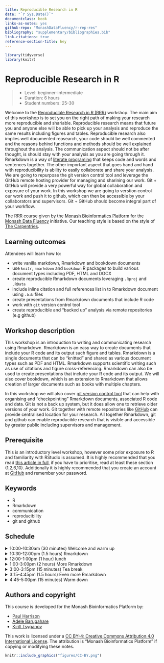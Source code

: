 ```yaml
---
title: Reproducible Research in R
date: "`r Sys.Date()`"
documentclass: book
links-as-notes: yes
github-repo: "MonashDataFluency/r-rep-res"
bibliography: "supplementary/bibliographies.bib"
link-citations: true
reference-section-title: hey
---
```


```r
library(tidyverse)
library(knitr)
```

# Reproducible Research in R {#index -}

> - Level: beginner-intermediate
> - Duration: 6 hours
> - Student numbers: 25-30

Welcome to the [Reproducible Research in R (RRR)](https://github.com/MonashDataFluency/r-rep-res) workshop. The main aim of this workshop is to set you on the right path of making your research more reproducible and shariable. Reproducible research means that future you and anyone else will be able to pick up your analysis and reproduce the same results including figures and tables. Reproducible research also implies well documented reasearch, your code should be well commented and the reasons behind functions and methods should be well explained throughout the analysis. The communication aspect should not be after thought, is should stay with your analysis as you are going through it. Rmarkdown is a way of [literate programing](http://www.literateprogramming.com/knuthweb.pdf) that keeps code and words and sentences together. The other important aspect that goes hand and hand with reproducibility is ability to easily collaborate and share your analysis. We are going to repurpose the git version control tool and leverage the GitHub remote hosting provider for managing and sharining our work. Git + GitHub will provide a very powerful way for global collaboration and exposure of your work. In this workshop we are going to verstion control our work and push it to github, which can then be accessible by your collaborators and supervisors. Git + GitHub should become integral part of your workflow.

The RRR course given by the [Monash Bioinformatics Platform](https://www.monash.edu/researchinfrastructure/bioinformatics) for the [Monash Data Fluency](https://monashdatafluency.github.io/) initiative. Our teaching style is based on the style of [The Carpentries](https://carpentries.org/).

## Learning outcomes {-}

Attendees will learn how to:

- write vanilla markdown, Rmarkdown and bookdown documents
- use `knitr`, `rmarkdown` and `bookdown` R packages to build various document types including PDF, HTML and DOCX
- create reproducible Rmarkdown documents leveraging `.Rproj` and `.RData`
- include inline citation and full references list in to Rmarkdown document using `.bib` files
- create presentations from Rmarkdown documents that include R code
- work with `git` version control tool
- create reproducible and "backed up" analysis via remote repositories (e.g github)

## Workshop description {-}

This workshop is an introduction to writing and communicating research using Rmarkdown. Rmarkdown is an easy way to create documents that include your R code and its output such figure and tables. Rmarkdown is a single documents that can be "knitted" and shared as various document types such as PDF and HTML. Rmarkdown supports scientific writing such as use of citations and figure cross-referencing. Rmarkdown can also be used to create presentations that include your R code and its output. We will also cover bookdown, which is an extension to Rmarkdown that allows creation of larger documents such as books with multiple chapters.

In this workshop we will also cover [git version control tool](https://git-scm.com/book/en/v1/Getting-Started-About-Version-Control) that can help with organising and "checkpointing" Rmarkdown documents, associated R code and data. Git is not a back up system, but it does allow one to retrieve older versions of your work. Git together with remote repositories like [GitHub](https://github.com) can provide centralised location for your research. All together Rmarkdown, git and github can enable reproducible research that is visible and accessible by greater public including supervisors and management.

## Prerequisite {-}

This is an introductory level workshop, however some prior exposure to R and familiarity with RStudio is assumed. It is highly recommended that you read [this article in full](https://peerj.com/preprints/3159/), if you have to prioritise, read at least these section (1,2,6,10).
Additionally it is highly recommended that you create an account at [GitHub](htts://github.com) and remember your password.

## Keywords {-}

- R
- Rmarkdown
- communication
- reproducibility
- git and github

## Schedule {-}

<details>
  <summary>
  10:00-10:30am (30 minutes) Welcome and warm up
  </summary>

  ```
  \( ﾟヮﾟ)/
  ```
</details>

<details>
  <summary>
  10:30-12:00pm (1.5 hours)  Rmarkdown
  </summary>

- Introduction (30 minutes)
- Vanilla markdown (30 minutes)
- Rmarkdown (30 minutes)

</details>

<details>
  <summary>
  12:00-1:00pm  (1 hour)     lunch
  </summary>

<pre>

                     __
                    /
                 .-/-.
                 |'-'|
                 |   |
                 |   |   .-""""-.
                 \___/  /' .  '. \   \|/\//
                       (`-..:...-')  |`""`|
                        ;-......-;   |    |
                         '------'    \____/

</pre>

</details>

<details>
  <summary>
  1:00-3:00pm   (2 hours)    More Rmarkdown
  </summary>

- Git and GitHub markdown (40 minutes)
- More Rmarkdown (40 minutes)
- YAML header (40 minutes)

</details>

<details>
  <summary>
  3:00-3:15pm   (15 minutes) Tea break
  </summary>

<pre>
                     (  )  (   )  )
                     ) (   )  (  (
                     ( )  (    ) )
                     _____________
                    <_____________> ___
                    |             |/ _ \
                    |               | | |
                    |               |_| |
                 ___|             |\___/
                /    \___________/    \
                \_____________________/
</pre>

</details>

<details>
  <summary>
  3:15-4:45pm   (1.5 hours)  Even more Rmarkdown
  </summary>

- Bibliographies (30 minutes)
- Bookdown (30 minutes)
- Miscellaneous (30 minutes)

</details>

<details>
  <summary>
  4:45-5:00pm   (15 minutes) Warm down
  </summary>

<pre>

                                          (

                *                           )   *
                              )     *      (
                    )        (                   (
                   (          )     (             )
                    )    *           )        )  (
                   (                (        (      *
                    )          H     )        )
                              [ ]            (
                       (  *   |-|       *     )    (
                 *      )     |_|        .          )
                       (      | |    .
                 )           /   \     .    ' .        *
                (           |_____|  '  .    .
                 )          | ___ |  \~~~/  ' .   (
                        *   | \ / |   \_/  \~~~/   )
                            | _Y_ |    |    \_/   (
                *           |-----|  __|__   |      *
                            `-----`        __|__

</pre>

</details>

## Authors and copyright {-}

This course is developed for the Monash Bioinformatics Platform by:

- [Paul Harrison](mailto:paul.harrison@monash.edu)
- [Adele Barugahare](mailto:Adele.Barugahare@monash.edu)
- [Kirill Tsyganov](mailto:kirill.tsyganov@monash.edu)

This work is licensed under a [CC BY-4: Creative Commons Attribution 4.0 International License](http://creativecommons.org/licenses/by/4.0/). The attribution is "Monash Bioinformatics Platform" if copying or modifying these notes.

```r
knitr::include_graphics("figures/CC-BY.png")
```
